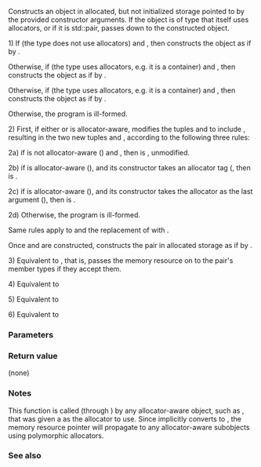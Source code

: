 {{cpp/experimental/pmr/polymorphic_allocator/title|construct}}
{{cpp/experimental/lib extensions/pmr/polymorphic_allocator/navbar}}
{{dcl begin}}
{{dcl|since=libfund_ts|num=1|
template&lt; class U, class... Args &gt;
void construct( U* p, Args&amp;&amp;... args );
}}
{{dcl|since=libfund_ts|num=2|
template&lt; class T1, class T2, class... Args1, class... Args2 &gt;
void construct( std::pair&lt;T1, T2&gt;* p,
                std::piecewise_construct_t,
                std::tuple&lt;Args1...&gt; x,
                std::tuple&lt;Args2...&gt; y );
}}
{{dcl|since=libfund_ts|num=3|
template&lt; class T1, class T2 &gt;
void construct( std::pair&lt;T1, T2&gt;* p );
}}
{{dcl|since=libfund_ts|num=4|
template&lt; class T1, class T2, class U, class V &gt;
void construct( std::pair&lt;T1, T2&gt;* p, U&amp;&amp; x, V&amp;&amp; y );
}}
{{dcl|since=libfund_ts|num=5|
template&lt; class T1, class T2, class U, class V &gt;
void construct( std::pair&lt;T1, T2&gt;* p, const std::pair&lt;U, V&gt;&amp; xy );
}}
{{dcl|since=libfund_ts|num=6|
template&lt; class T1, class T2, class U, class V &gt;
void construct( std::pair&lt;T1, T2&gt;* p, std::pair&lt;U, V&gt;&amp;&amp; xy );
}}
{{dcl end}}

Constructs an object in allocated, but not initialized storage pointed to by {{c|p}} the provided constructor arguments. If the object is of type that itself uses allocators, or if it is std::pair, passes {{tt|this-&gt;resource()}} down to the constructed object.

1) If {{c|1=std::uses_allocator&lt;U, memory_resource*&gt;::value == false}} (the type {{tt|U}} does not use allocators) and {{c|1=std::is_constructible&lt;U, Args...&gt;::value == true}}, then constructs the object as if by {{c|::new((void *) p) U(std::forward&lt;Args&gt;(args)...);}}.

Otherwise, if {{c|1=std::uses_allocator&lt;U, memory_resource*&gt;::value == true}} (the type {{tt|U}} uses allocators, e.g. it is a container) and {{c|1=std::is_constructible&lt;U, std::allocator_arg_t, memory_resource*, Args...&gt;::value == true}}, then constructs the object as if by {{c|::new((void *) p) U(std::allocator_arg, this-&gt;resource(), std::forward&lt;Args&gt;(args)...);}}.

Otherwise, if {{c|1=std::uses_allocator&lt;U, memory_resource*&gt;::value == true}} (the type {{tt|U}} uses allocators, e.g. it is a container) and {{c|1=std::is_constructible&lt;U, Args..., memory_resource*&gt;::value == true}}, then constructs the object as if by {{c|::new((void *) p) U(std::forward&lt;Args&gt;(args)..., this-&gt;resource());}}.

Otherwise, the program is ill-formed.

2) First, if either {{tt|T1}} or {{tt|T2}} is allocator-aware, modifies the tuples {{c|x}} and {{c|y}} to include {{tt|this-&gt;resource()}}, resulting in the two new tuples {{tt|xprime}} and {{tt|yprime}}, according to the following three rules:

2a) if {{tt|T1}} is not allocator-aware ({{c|1=std::uses_allocator&lt;T1, memory_resource*&gt;::value == false}}) and {{c|1=std::is_constructible&lt;T1, Args1...&gt;::value == true}}, then {{tt|xprime}} is {{c|x}}, unmodified.

2b) if {{tt|T1}} is allocator-aware ({{c|1=std::uses_allocator&lt;T1, memory_resource*&gt;::value == true}}), and its constructor takes an allocator tag ({{c|1=std::is_constructible&lt;T1, std::allocator_arg_t, memory_resource*, Args1...&gt;::value == true}}, then {{tt|xprime}} is
{{c|std::tuple_cat(std::make_tuple(std::allocator_arg, this-&gt;resource()), std::move(x))}}.

2c) if {{tt|T1}} is allocator-aware ({{c|1=std::uses_allocator&lt;T1, memory_resource*&gt;::value == true}}), and its constructor takes the allocator as the last argument ({{c|1=std::is_constructible&lt;T1, Args1..., memory_resource*&gt;::value == true}}), then {{tt|xprime}} is {{c|std::tuple_cat(std::move(x), std::make_tuple(this-&gt;resource()))}}.

2d) Otherwise, the program is ill-formed.

Same rules apply to {{tt|T2}} and the replacement of {{c|y}} with {{tt|yprime}}.

Once {{tt|xprime}} and {{tt|yprime}} are constructed, constructs the pair {{c|p}} in allocated storage as if by {{c|::new((void *) p) pair&lt;T1, T2&gt;(std::piecewise_construct, std::move(xprime), std::move(yprime));}}.

3) Equivalent to {{c|construct(p, std::piecewise_construct, std::tuple&lt;&gt;(), std::tuple&lt;&gt;())}}, that is, passes the memory resource on to the pair's member types if they accept them.

4) Equivalent to

{{c|
construct(p, std::piecewise_construct, std::forward_as_tuple(std::forward&lt;U&gt;(x)),
                                       std::forward_as_tuple(std::forward&lt;V&gt;(y)))
}}

5) Equivalent to

{{c|
construct(p, std::piecewise_construct, std::forward_as_tuple(xy.first),
                                       std::forward_as_tuple(xy.second))
}}

6) Equivalent to

{{c|
construct(p, std::piecewise_construct, std::forward_as_tuple(std::forward&lt;U&gt;(xy.first)),
                                       std::forward_as_tuple(std::forward&lt;V&gt;(xy.second)))
}}

===Parameters===
{{par begin}}
{{par|p|pointer to allocated, but not initialized storage}}
{{par|args...|the constructor arguments to pass to the constructor of {{tt|T}}}}
{{par|x|the constructor arguments to pass to the constructor of {{tt|T1}}}}
{{par|y|the constructor arguments to pass to the constructor of {{tt|T2}}}}
{{par|xy|the pair whose two members are the constructor arguments for {{tt|T1}} and {{tt|T2}}}}
{{par end}}

===Return value===
(none)

===Notes===
This function is called (through {{lc|std::allocator_traits}}) by any allocator-aware object, such as {{lc|std::vector}}, that was given a {{lc|std::polymorphic_allocator}} as the allocator to use. Since {{tt|memory_resource*}} implicitly converts to {{tt|polymorphic_allocator}}, the memory resource pointer will propagate to any allocator-aware subobjects using polymorphic allocators. 

===See also===
{{dsc begin}}
{{dsc inc|cpp/memory/allocator_traits/dsc construct}}
{{dsc inc|cpp/memory/allocator/dsc construct}}
{{dsc end}}